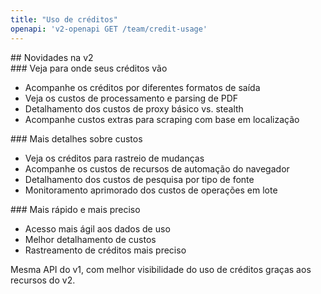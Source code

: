 ```yaml
---
title: "Uso de créditos"
openapi: 'v2-openapi GET /team/credit-usage'
---
```


<div id="whats-new-in-v2">
  ## Novidades na v2
</div>

<div id="see-where-your-credits-go">
  ### Veja para onde seus créditos vão
</div>

- Acompanhe os créditos por diferentes formatos de saída
- Veja os custos de processamento e parsing de PDF
- Detalhamento dos custos de proxy básico vs. stealth
- Acompanhe custos extras para scraping com base em localização

<div id="more-cost-details">
  ### Mais detalhes sobre custos
</div>

- Veja os créditos para rastreio de mudanças
- Acompanhe os custos de recursos de automação do navegador
- Detalhamento dos custos de pesquisa por tipo de fonte
- Monitoramento aprimorado dos custos de operações em lote

<div id="faster-and-more-accurate">
  ### Mais rápido e mais preciso
</div>

- Acesso mais ágil aos dados de uso
- Melhor detalhamento de custos
- Rastreamento de créditos mais preciso

Mesma API do v1, com melhor visibilidade do uso de créditos graças aos recursos do v2.